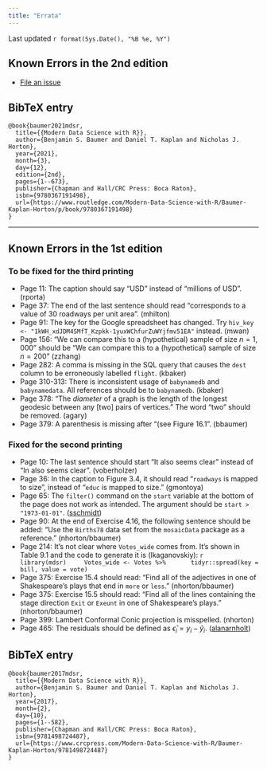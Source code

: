```yaml
---
title: "Errata"
---
```


Last updated `r format(Sys.Date(), "%B %e, %Y")`

## Known Errors in the 2nd edition

- [File an issue](https://www.github.com/mdsr-book/mdsr2e/issues)

## BibTeX entry

```
@book{baumer2021mdsr,
  title={{Modern Data Science with R}},
  author={Benjamin S. Baumer and Daniel T. Kaplan and Nicholas J. Horton},
  year={2021},
  month={3},
  day={12},
  edition={2nd},
  pages={1--673},
  publisher={Chapman and Hall/CRC Press: Boca Raton},
  isbn={9780367191498},
  url={https://www.routledge.com/Modern-Data-Science-with-R/Baumer-Kaplan-Horton/p/book/9780367191498}
}
```

<hr>

## Known Errors in the 1st edition

### To be fixed for the third printing

- Page 11: The caption should say "USD" instead of "millions of USD". (rporta)
- Page 37: The end of the last sentence should read "corresponds to a value of 30 roadways per unit area". (mhilton)
- Page 91: The key for the Google spreadsheet has changed. Try `hiv_key <- "1kWH_xdJDM4SMfT_Kzpkk-1yuxWChfurZuWYjfmv51EA"` instead. (mwan)
- Page 156: "We can compare this to a (hypothetical) sample of size $n = 1,000$" should be "We can compare this to a (hypothetical) sample of size $n = 200$" (zzhang)
- Page 282: A comma is missing in the SQL query that causes the `dest` column to be erroneously labelled `flight`. (kbaker)
- Page 310-313: There is inconsistent usage of `babynamedb` and `babynamedata`. All references should be to `babynamedb`. (kbaker)
- Page 378: "The *diameter* of a graph is the length of the longest geodesic between any [two] pairs of vertices." The word "two" should be removed. (agary)
- Page 379: A parenthesis is missing after "(see Figure 16.1". (bbaumer)

### Fixed for the second printing

- Page 10: The last sentence should start "It also seems clear" instead of "In also seems clear". (voberholzer)
- Page 36: In the caption to Figure 3.4, it should read "`roadways` is mapped to size", instead of "`educ` is mapped to size." (gmontoya)
- Page 65: The `filter()` command on the `start` variable at the bottom of the page does not work as intended. The argument should be `start > "1973-01-01"`. ([sschmidt](https://github.com/mdsr-book/mdsr-book.github.io/issues/15))
- Page 90: At the end of Exercise 4.16, the following sentence should be added: "Use the `Births78` data set from the `mosaicData` package as a reference." (nhorton/bbaumer)
- Page 214: It's not clear where `Votes_wide` comes from. It's shown in Table 9.1 and the code to generate it is (lkaganovskiy): 
    ```r
    library(mdsr)
    Votes_wide <- Votes %>%
      tidyr::spread(key = bill, value = vote)
    ```
- Page 375: Exercise 15.4 should read: "Find all of the adjectives in one of Shakespeare's plays that end in `more` or `less`." (nhorton/bbaumer)
- Page 375: Exercise 15.5 should read: "Find all of the lines containing the stage direction `Exit` or `Exeunt` in one of Shakespeare's plays." (nhorton/bbaumer)
- Page 399: Lambert Conformal Conic projection is misspelled. (nhorton)
- Page 465: The residuals should be defined as $\hat{\epsilon}_i = y_i - \hat{y}_i$. ([alanarnholt](https://github.com/mdsr-book/mdsr-book.github.io/issues/14))

## BibTeX entry

```
@book{baumer2017mdsr,
  title={{Modern Data Science with R}},
  author={Benjamin S. Baumer and Daniel T. Kaplan and Nicholas J. Horton},
  year={2017},
  month={2},
  day={10},
  pages={1--582},
  publisher={Chapman and Hall/CRC Press: Boca Raton},
  isbn={9781498724487},
  url={https://www.crcpress.com/Modern-Data-Science-with-R/Baumer-Kaplan-Horton/9781498724487}
}
```

